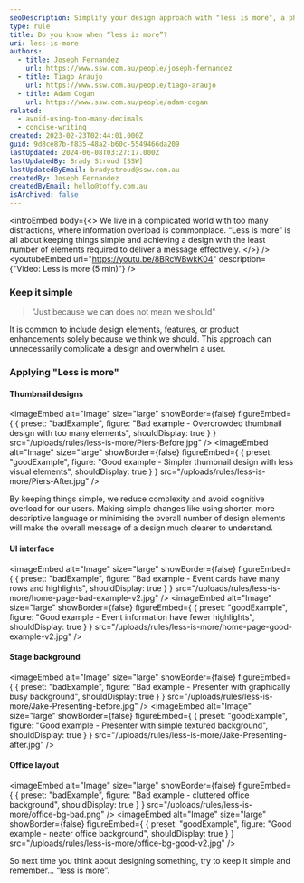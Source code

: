 ```yaml
---
seoDescription: Simplify your design approach with "less is more", a philosophy that emphasizes clarity and effectiveness by reducing visual noise.
type: rule
title: Do you know when “less is more”?
uri: less-is-more
authors:
  - title: Joseph Fernandez
    url: https://www.ssw.com.au/people/joseph-fernandez
  - title: Tiago Araujo
    url: https://www.ssw.com.au/people/tiago-araujo
  - title: Adam Cogan
    url: https://www.ssw.com.au/people/adam-cogan
related:
  - avoid-using-too-many-decimals
  - concise-writing
created: 2023-02-23T02:44:01.000Z
guid: 9d8ce87b-f835-48a2-b60c-5549466da209
lastUpdated: 2024-06-08T03:27:17.000Z
lastUpdatedBy: Brady Stroud [SSW]
lastUpdatedByEmail: bradystroud@ssw.com.au
createdBy: Joseph Fernandez
createdByEmail: hello@toffy.com.au
isArchived: false
---
```


<introEmbed
  body={<>
We live in a complicated world with too many distractions, where information overload is commonplace. “Less is more” is all about keeping things simple and achieving a design with the least number of elements required to deliver a message effectively.
  </>}
/>
<youtubeEmbed url="https://youtu.be/8BRcWBwkK04" description={"Video: Less is more (5 min)"} />

### Keep it simple

> "Just because we can does not mean we should"

It is common to include design elements, features, or product enhancements solely because we think we should. This approach can unnecessarily complicate a design and overwhelm a user.

### Applying "Less is more"

#### Thumbnail designs
<imageEmbed
  alt="Image"
  size="large"
  showBorder={false}
  figureEmbed={ {
    preset: "badExample",
    figure: "Bad example - Overcrowded thumbnail design with too many elements",
    shouldDisplay: true
  } }
  src="/uploads/rules/less-is-more/Piers-Before.jpg"
/>
<imageEmbed
  alt="Image"
  size="large"
  showBorder={false}
  figureEmbed={ {
    preset: "goodExample",
    figure: "Good example - Simpler thumbnail design with less visual elements",
    shouldDisplay: true
  } }
  src="/uploads/rules/less-is-more/Piers-After.jpg"
/>

By keeping things simple, we reduce complexity and avoid cognitive overload for our users. Making simple changes like using shorter, more descriptive language or minimising the overall number of design elements will make the overall message of a design much clearer to understand.

#### UI interface
<imageEmbed
  alt="Image"
  size="large"
  showBorder={false}
  figureEmbed={ {
    preset: "badExample",
    figure: "Bad example - Event cards have many rows and highlights",
    shouldDisplay: true
  } }
  src="/uploads/rules/less-is-more/home-page-bad-example-v2.jpg"
/>
<imageEmbed
  alt="Image"
  size="large"
  showBorder={false}
  figureEmbed={ {
    preset: "goodExample",
    figure: "Good example - Event information have fewer highlights",
    shouldDisplay: true
  } }
  src="/uploads/rules/less-is-more/home-page-good-example-v2.jpg"
/>

#### Stage background
<imageEmbed
  alt="Image"
  size="large"
  showBorder={false}
  figureEmbed={ {
    preset: "badExample",
    figure: "Bad example - Presenter with graphically busy background",
    shouldDisplay: true
  } }
  src="/uploads/rules/less-is-more/Jake-Presenting-before.jpg"
/>
<imageEmbed
  alt="Image"
  size="large"
  showBorder={false}
  figureEmbed={ {
    preset: "goodExample",
    figure: "Good example - Presenter with simple textured background",
    shouldDisplay: true
  } }
  src="/uploads/rules/less-is-more/Jake-Presenting-after.jpg"
/>

#### Office layout
<imageEmbed
  alt="Image"
  size="large"
  showBorder={false}
  figureEmbed={ {
    preset: "badExample",
    figure: "Bad example - cluttered office background",
    shouldDisplay: true
  } }
  src="/uploads/rules/less-is-more/office-bg-bad.png"
/>
<imageEmbed
  alt="Image"
  size="large"
  showBorder={false}
  figureEmbed={ {
    preset: "goodExample",
    figure: "Good example - neater office background",
    shouldDisplay: true
  } }
  src="/uploads/rules/less-is-more/office-bg-good-v2.jpg"
/>

So next time you think about designing something, try to keep it simple and remember... “less is more”.
